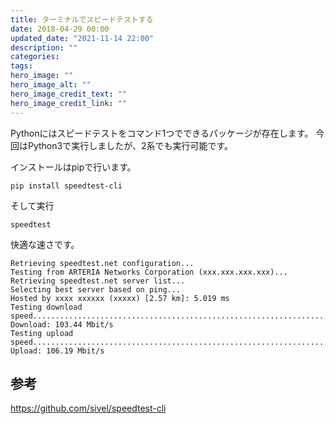 ```yaml
---
title: ターミナルでスピードテストする
date: 2018-04-29 00:00
updated_date: "2021-11-14 22:00"
description: ""
categories:
tags:
hero_image: ""
hero_image_alt: ""
hero_image_credit_text: ""
hero_image_credit_link: ""
---
```

Pythonにはスピードテストをコマンド1つでできるパッケージが存在します。
今回はPython3で実行しましたが、2系でも実行可能です。

インストールはpipで行います。

```
pip install speedtest-cli
```

そして実行

```
speedtest
```

快適な速さです。

```
Retrieving speedtest.net configuration...
Testing from ARTERIA Networks Corporation (xxx.xxx.xxx.xxx)...
Retrieving speedtest.net server list...
Selecting best server based on ping...
Hosted by xxxx xxxxxx (xxxxx) [2.57 km]: 5.019 ms
Testing download speed................................................................................
Download: 103.44 Mbit/s
Testing upload speed......................................................................................................
Upload: 106.19 Mbit/s
```

## 参考
https://github.com/sivel/speedtest-cli